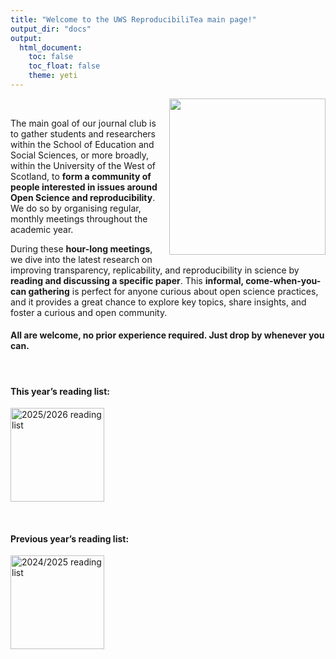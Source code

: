 ```yaml
---
title: "Welcome to the UWS ReproducibiliTea main page!"
output_dir: "docs"  
output:
  html_document:
    toc: false
    toc_float: false
    theme: yeti
---
```


<style>
  .responsive-img {
    float: right;
    margin: 0px 0px 15px 15px;
  }

  @media (max-width: 768px) {
    .responsive-img {
      float: none;
      display: block;
      margin: 0 auto 15px auto;
    }
  }
</style>

<img src="UWSTea2.jpg" width="250" class="responsive-img">

<br>

The main goal of our journal club is to gather students and researchers within the School of Education and Social Sciences, or more broadly, within the University of the West of Scotland, to **form a community of people interested in issues around Open Science and reproducibility**. We do so by organising regular, monthly meetings throughout the academic year. 

During these **hour-long meetings**, we dive into the latest research on improving transparency, replicability, and reproducibility in science by **reading and discussing a specific paper**. This **informal, come-when-you-can gathering** is perfect for anyone curious about open science practices, and it provides a great chance to explore key topics, share insights, and foster a curious and open community. 

#### **All are welcome, no prior experience required. Just drop by whenever you can.**

<br>

#### This year's reading list:

[<img src="UWSTea2526.png" alt="2025/2026 reading list"  height="150"/>](20252026.html)

<br>

#### Previous year's reading list:

[<img src="UWSTea2425.png" alt="2024/2025 reading list"  height="150"/>](20242025.html)
